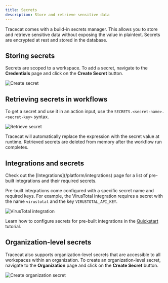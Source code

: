 ```yaml
---
title: Secrets
description: Store and retrieve sensitive data
---
```


Tracecat comes with a build-in secrets manager.
This allows you to store and retrieve sensitive data without exposing the value in plaintext.
Secrets are encrypted at rest and stored in the database.

## Storing secrets

Secrets are scoped to a workspace. To add a secret, navigate to the **Credentials** page and click on the **Create Secret** button.

![Create secret](/img/platform/credentials/create-secret.png)

## Retrieving secrets in workflows

To get a secret and use it in an action input, use the `SECRETS.<secret-name>.<secret-key>` syntax.

![Retrieve secret](/img/platform/credentials/retrieve-secret.png)

Tracecat will automatically replace the expression with the secret value at runtime.
Retrieved secrets are deleted from memory after the workflow run completes.

## Integrations and secrets

<Tip>
    Check out the [Integrations](/platform/integrations) page for a list of pre-built integrations and their required secrets.
</Tip>

Pre-built integrations come configured with a specific secret name and required keys.
For example, the VirusTotal integration requires a secret with the name `virustotal` and the key `VIRUSTOTAL_API_KEY`.

![VirusTotal integration](/img/platform/credentials/virustotal-integration.png)

Learn how to configure secrets for pre-built integrations in the [Quickstart](/tutorials/1-quickstart) tutorial.

## Organization-level secrets

Tracecat also supports organization-level secrets that are accessible to all workspaces within an organization.
To create an organization-level secret, navigate to the **Organization** page and click on the **Create Secret** button.

![Create organization secret](/img/platform/credentials/create-organization-secret.png)
